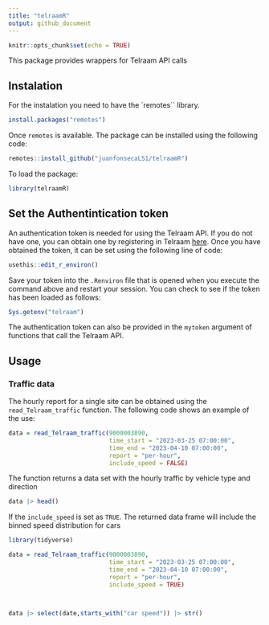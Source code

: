 ```yaml
---
title: "telraamR"
output: github_document
---
```


```r
knitr::opts_chunk$set(echo = TRUE)
```

This package provides wrappers for Telraam API calls

## Instalation

For the instalation you need to have the \`remotes\`\` library.

```r
install.packages("remotes")
```

Once `remotes` is available. The package can be installed using the following code:

```r
remotes::install_github("juanfonsecaLS1/telraamR")
```

To load the package:

```r
library(telraamR)
```


## Set the Authentintication token

An authentication token is needed for using the Telraam API. If you do not have one, you can obtain one by registering in Telraam [here](https://www.telraam.net/en/register). Once you have obtained the token, it can be set using the following line of code:

```r
usethis::edit_r_environ()
```

Save your token into the `.Renviron` file that is opened when you execute the command above and restart your session.
You can check to see if the token has been loaded as follows:

```r
Sys.getenv("telraam")
```


The authentication token can also be provided in the `mytoken` argument of functions that call the Telraam API.

## Usage

### Traffic data

The hourly report for a single site can be obtained using the `read_Telraam_traffic` function. The following code shows an example of the use:

```r
data = read_Telraam_traffic(9000003890,
                            time_start = "2023-03-25 07:00:00",
                            time_end = "2023-04-10 07:00:00",
                            report = "per-hour",
                            include_speed = FALSE)
```

The function returns a data set with the hourly traffic by vehicle type and direction

```r
data |> head()
```


If the `include_speed` is set as `TRUE`. The returned data frame will include the binned speed distribution for cars

```r
library(tidyverse)
```


```r
data = read_Telraam_traffic(9000003890,
                            time_start = "2023-03-25 07:00:00",
                            time_end = "2023-04-10 07:00:00",
                            report = "per-hour",
                            include_speed = TRUE)



data |> select(date,starts_with("car speed")) |> str()
```
